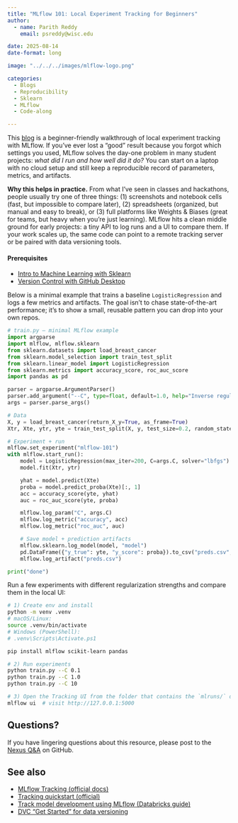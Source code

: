 ```yaml
---
title: "MLflow 101: Local Experiment Tracking for Beginners"
author: 
  - name: Parith Reddy  
    email: psreddy@wisc.edu

date: 2025-08-14  
date-format: long  

image: "../../../images/mlflow-logo.png"

categories: 
  - Blogs
  - Reproducibility
  - Sklearn
  - MLflow
  - Code-along

---
```

This [blog](https://mlflow.org/docs/latest/tracking.html) is a beginner-friendly walkthrough of local experiment tracking with MLflow. If you've ever lost a "good" result because you forgot which settings you used, MLflow solves the day-one problem in many student projects: *what did I run and how well did it do?* You can start on a laptop with no cloud setup and still keep a reproducible record of parameters, metrics, and artifacts.

**Why this helps in practice.** From what I've seen in classes and hackathons, people usually try one of three things: (1) screenshots and notebook cells (fast, but impossible to compare later), (2) spreadsheets (organized, but manual and easy to break), or (3) full platforms like Weights & Biases (great for teams, but heavy when you're just learning). MLflow hits a clean middle ground for early projects: a tiny API to log runs and a UI to compare them. If your work scales up, the same code can point to a remote tracking server or be paired with data versioning tools.

#### Prerequisites
- [Intro to Machine Learning with Sklearn](https://uw-madison-datascience.github.io/ML-X-Nexus/Learn/Workshops/Intro-ML_Sklearn.html)  
- [Version Control with GitHub Desktop](https://uw-madison-datascience.github.io/ML-X-Nexus/Learn/Guides/Github-desktop.html)

Below is a minimal example that trains a baseline `LogisticRegression` and logs a few metrics and artifacts. The goal isn't to chase state-of-the-art performance; it's to show a small, reusable pattern you can drop into your own repos.

```python
# train.py — minimal MLflow example
import argparse
import mlflow, mlflow.sklearn
from sklearn.datasets import load_breast_cancer
from sklearn.model_selection import train_test_split
from sklearn.linear_model import LogisticRegression
from sklearn.metrics import accuracy_score, roc_auc_score
import pandas as pd

parser = argparse.ArgumentParser()
parser.add_argument("--C", type=float, default=1.0, help="Inverse regularization strength")
args = parser.parse_args()

# Data
X, y = load_breast_cancer(return_X_y=True, as_frame=True)
Xtr, Xte, ytr, yte = train_test_split(X, y, test_size=0.2, random_state=42)

# Experiment + run
mlflow.set_experiment("mlflow-101")
with mlflow.start_run():
    model = LogisticRegression(max_iter=200, C=args.C, solver="lbfgs")
    model.fit(Xtr, ytr)

    yhat = model.predict(Xte)
    proba = model.predict_proba(Xte)[:, 1]
    acc = accuracy_score(yte, yhat)
    auc = roc_auc_score(yte, proba)

    mlflow.log_param("C", args.C)
    mlflow.log_metric("accuracy", acc)
    mlflow.log_metric("roc_auc", auc)

    # Save model + prediction artifacts
    mlflow.sklearn.log_model(model, "model")
    pd.DataFrame({"y_true": yte, "y_score": proba}).to_csv("preds.csv", index=False)
    mlflow.log_artifact("preds.csv")

print("done")
```

Run a few experiments with different regularization strengths and compare them in the local UI:

```bash
# 1) Create env and install
python -m venv .venv
# macOS/Linux:
source .venv/bin/activate
# Windows (PowerShell):
# .venv\Scripts\Activate.ps1

pip install mlflow scikit-learn pandas

# 2) Run experiments
python train.py --C 0.1
python train.py --C 1.0
python train.py --C 10

# 3) Open the Tracking UI from the folder that contains the `mlruns/` directory
mlflow ui  # visit http://127.0.0.1:5000
```

## Questions?
If you have lingering questions about this resource, please post to the [Nexus Q&A](https://github.com/UW-Madison-DataScience/ML-X-Nexus/discussions/categories/q-a) on GitHub.

## See also
- [MLflow Tracking (official docs)](https://mlflow.org/docs/latest/tracking.html)  
- [Tracking quickstart (official)](https://mlflow.org/docs/latest/ml/tracking/quickstart/)  
- [Track model development using MLflow (Databricks guide)](https://docs.databricks.com/aws/en/mlflow/tracking)  
- [DVC "Get Started" for data versioning](https://dvc.org/doc/start)
